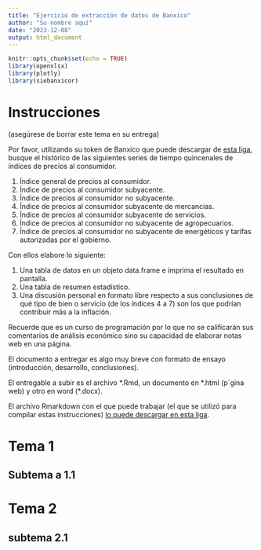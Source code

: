 ```yaml
---
title: "Ejercicio de extracción de datos de Banxico"
author: "Su nombre aquí"
date: "2023-12-08"
output: html_document
---
```


```r
knitr::opts_chunk$set(echo = TRUE)
library(openxlsx)
library(plotly)
library(siebanxicor)
```

# Instrucciones 

(asegúrese de borrar este tema en su entrega)

Por favor, utilizando su token de Banxico que puede descargar de [esta liga](https://www.banxico.org.mx/SieAPIRest/service/v1/token), busque el histórico de las siguientes series de tiempo quincenales de índices de precios al consumidor.

1. Índice general de precios al consumidor.
2. Índice de precios al consumidor subyacente.
3. Índice de precios al consumidor no subyacente.
4. Índice de precios al consumidor subyacente de mercancías.
5. Índice de precios al consumidor subyacente de servicios.
6. Índice de precios al consumidor no subyacente de agropecuarios.
7. Índice de precios al consumidor no subyacente de energéticos y tarifas autorizadas por el gobierno.

Con ellos elabore lo siguiente:

1. Una tabla de datos en un objeto data.frame e imprima el resultado en pantalla.
2. Una tabla de resumen estadístico.
3. Una discusión personal en formato libre respecto a sus conclusiones de qué tipo de bien o servicio (de los índices 4 a 7) son los que podrían contribuir más a la inflación.

Recuerde que es un curso de programación por lo que no se calificarán sus comentarios de análisis económico sino su capacidad de elaborar notas web en una página.

El documento a entregar es algo muy breve con formato de ensayo (introducción, desarrollo, conclusiones).

El entregable a subir es el archivo \*.Rmd, un documento en \*.html (p´gina web) y otro en word (\*.docx).

El archivo Rmarkdown con el que puede trabajar (el que se utilizó para compilar estas instrucciones) [lo puede descargar en esta liga](https://oscarvdelatorretorres.github.io/cursos/cursoR/ejercicios/ejercicio1/ejercicio1CursoR.Rmd?raw=1).

# Tema 1
## Subtema a 1.1

# Tema 2
## subtema 2.1